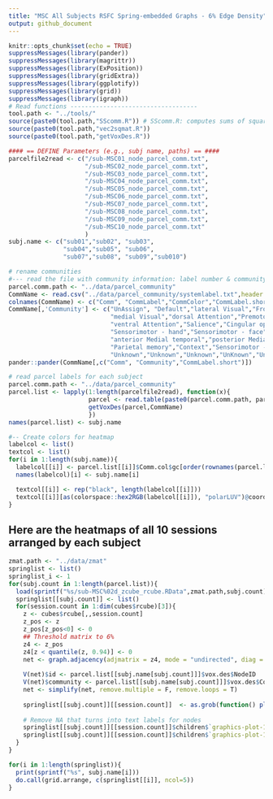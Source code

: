 ```yaml
---
title: "MSC All Subjects RSFC Spring-embedded Graphs - 6% Edge Density"
output: github_document
---
```


```r
knitr::opts_chunk$set(echo = TRUE)
suppressMessages(library(pander))
suppressMessages(library(magrittr))
suppressMessages(library(ExPosition))
suppressMessages(library(gridExtra))
suppressMessages(library(ggplotify))
suppressMessages(library(grid))
suppressMessages(library(igraph))
# Read functions -----------------------------------
tool.path <- "../tools/"
source(paste0(tool.path,"SScomm.R")) # SScomm.R: computes sums of squares of a square matrix according to a design matrix
source(paste0(tool.path,"vec2sqmat.R"))
source(paste0(tool.path,"getVoxDes.R"))

#### == DEFINE Parameters (e.g., subj name, paths) == ####
parcelfile2read <- c("/sub-MSC01_node_parcel_comm.txt",
                     "/sub-MSC02_node_parcel_comm.txt",
                     "/sub-MSC03_node_parcel_comm.txt",
                     "/sub-MSC04_node_parcel_comm.txt",
                     "/sub-MSC05_node_parcel_comm.txt",
                     "/sub-MSC06_node_parcel_comm.txt",
                     "/sub-MSC07_node_parcel_comm.txt",
                     "/sub-MSC08_node_parcel_comm.txt",
                     "/sub-MSC09_node_parcel_comm.txt",
                     "/sub-MSC10_node_parcel_comm.txt"
                     )
subj.name <- c("sub01","sub02", "sub03",
               "sub04","sub05", "sub06",
               "sub07","sub08", "sub09","sub010")

```

```r
# rename communities
#--- read the file with community information: label number & community name & color & abbreviation for community name
parcel.comm.path <- "../data/parcel_community"
CommName <- read.csv("../data/parcel_community/systemlabel.txt",header = FALSE)
colnames(CommName) <- c("Comm", "CommLabel","CommColor","CommLabel.short")
CommName[,'Community'] <- c("UnAssign", "Default","lateral Visual","Frontoparietal",
                            "medial Visual","dorsal Attention","Premotor",
                            "ventral Attention","Salience","Cingular opercular",
                            "Sensorimotor - hand","Sensorimotor - face","Auditory",
                            "anterior Medial temporal","posterior Medial temporal",
                            "Parietal memory","Context","Sensorimotor - foot", 
                            "Unknown","Unknown","Unknown","UnKnown","UnKnown")
pander::pander(CommName[,c("Comm", "Community","CommLabel.short")])

```

```r
# read parcel labels for each subject
parcel.comm.path <- "../data/parcel_community"
parcel.list <- lapply(1:length(parcelfile2read), function(x){
                      parcel <- read.table(paste0(parcel.comm.path, parcelfile2read[x]),sep = ",")
                      getVoxDes(parcel,CommName)
                      })
names(parcel.list) <- subj.name

#-- Create colors for heatmap
labelcol <- list()
textcol <- list()
for(i in 1:length(subj.name)){
  labelcol[[i]] <- parcel.list[[i]]$Comm.col$gc[order(rownames(parcel.list[[i]]$Comm.col$gc))]
  names(labelcol)[i] <- subj.name[i]

  textcol[[i]] <- rep("black", length(labelcol[[i]]))
  textcol[[i]][as(colorspace::hex2RGB(labelcol[[i]]), "polarLUV")@coords[,1] < 35] <- "white"  # Convert hex2RGB to lum
}

```

## Here are the heatmaps of all 10 sessions arranged by each subject 
```r
zmat.path <- "../data/zmat"
springlist <- list()
springlist_i <- 1
for(subj.count in 1:length(parcel.list)){
  load(sprintf("%s/sub-MSC%02d_zcube_rcube.RData",zmat.path,subj.count))
  springlist[[subj.count]] <- list()
  for(session.count in 1:dim(cubes$rcube)[3]){
    z <- cubes$rcube[,,session.count]
    z_pos <- z
    z_pos[z_pos<0] <- 0
    ## Threshold matrix to 6%
    z4 <- z_pos
    z4[z < quantile(z, 0.94)] <- 0
    net <- graph.adjacency(adjmatrix = z4, mode = "undirected", diag = F, weighted = T)
    
    V(net)$id <- parcel.list[[subj.name[subj.count]]]$vox.des$NodeID
    V(net)$community <- parcel.list[[subj.name[subj.count]]]$vox.des$Comm
    net <- simplify(net, remove.multiple = F, remove.loops = T) 
    
    springlist[[subj.count]][[session.count]]  <- as.grob(function() plot(net, layout=layout_with_fr, vertex.label=NA, vertex.size=7, vertex.color=parcel.list[[subj.name[subj.count]]]$vox.des$Comm.Col, alpha=.6))
   
    # Remove NA that turns into text labels for nodes
    springlist[[subj.count]][[session.count]]$children$`graphics-plot-1-text-1`$label <- ""
    springlist[[subj.count]][[session.count]]$children$`graphics-plot-1-text-2`$label <- ""
  }
}
```

```r
for(i in 1:length(springlist)){
  print(sprintf("%s", subj.name[i]))
  do.call(grid.arrange, c(springlist[[i]], ncol=5))
}

```
